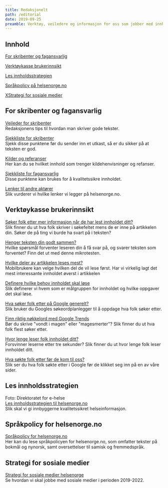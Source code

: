 ```yaml
---
title: Redaksjonelt
path: /editorial
date: 2019-09-25
preamble: Verktøy, veiledere og informasjon for oss som jobber med innhold til Helsenorge
---
```


## Innhold

[For skribenter og fagansvarlig](#for-skribenter-og-fagansvarlig)

[Verktøykasse brukerinnsikt](#verktøykasse-brukerinnsikt) 

[Les innholdsstrategien]() 

[Språkpolicy på helsenorge.no]() 

[XStrategi for sosiale medier](#strategi-for-sosiale-medier) 

## For skribenter og fagansvarlig

[Veileder for skribenter](https://helsenorge.design/editorial/veileder-for-skribenter/) <br/>
Redaksjonens tips til hvordan man skriver gode tekster.

[Sjekkliste for skribenter]() <br/>
Sjekk disse punktene før du sender inn et utkast, så er du sikker på at teksten er god.

[Kilder og referanser]() <br/>
Her kan du se hvilket innhold som trenger kildehenvisninger og refanser.

[Sjekkliste for fagansvarlig]() <br/>
Disse punktene kan brukes for å kvalitetssikre innholdet.

[Lenker til andre aktører]() <br/>
Slik vurderer vi hvilke lenker vi legger på helsenorge.no.

## Verktøykasse brukerinnsikt

[Søker folk etter mer informasjon når de har lest innholdet ditt?]() <br/>
Slik finner du ut hva folk skriver i søkefeltet mens de er inne på artikkelen din. Søker de på ting vi burde ha svart på i teksten?

[Henger teksten din godt sammen?]() <br/>
Hvilke spørsmål forventer leseren din å få svar på, og svarer teksten som forventet? Finn det ut med denne mikrotesten.

[Hvilke deler av artikkelen leses mest?]() <br/>
Mobilbrukere kan velge hvilken del de vil lese først. Har vi virkelig lagt det mest interessante innholdet øverst i artikkelen

[Definere hvilke behov innholdet skal løse]() <br/>
Slik definerer vi hvem som er målgruppen for innholdet og hvilke oppgaver det skal løse.

[Hva søker folk etter på Google generelt?]() <br/>
Slik bruker du Googles søkeordplanlegger til å oppdage hva folk søker etter.

[Finn riktig nøkkelord med Google Trends]() <br/>
Bør du skrive "vondt i magen" eller "magesmerter"? Slik finner du ut hva folk flest søker etter.

[Hvor lenge leser folk innholdet ditt?]() <br/>
Forsvinner leserne etter tre sekunder? Slik finner du ut hvor lenge folk leser innholdet ditt.

[Hva søkte folk etter før de kom til oss?]() <br/>
Slik ser du hva folk søkte etter i Google før de klikket seg inn på en av våre sider.

## Les innholdsstrategien

Foto: Direktoratet for e-helse <br/>
[Les innholdsstrategien til helsenorge.no]() <br/>
Slik skal vi gi innbyggerne kvalitetssikret helseinformasjon.

## Språkpolicy for helsenorge.no

[Språkpolicy for helsenorge.no]() <br/>
Her kan du lese språkpolicyen for helsenorge.no, som omfatter tekster på bokmål og nynorsk, samt oversettelser til samisk og fremmedspråk.

## Strategi for sosiale medier

[Strategi for sosiale medier helsenorge]() <br/>
Se hvordan vi skal jobbe med sosiale medier i perioden 2019-2022.